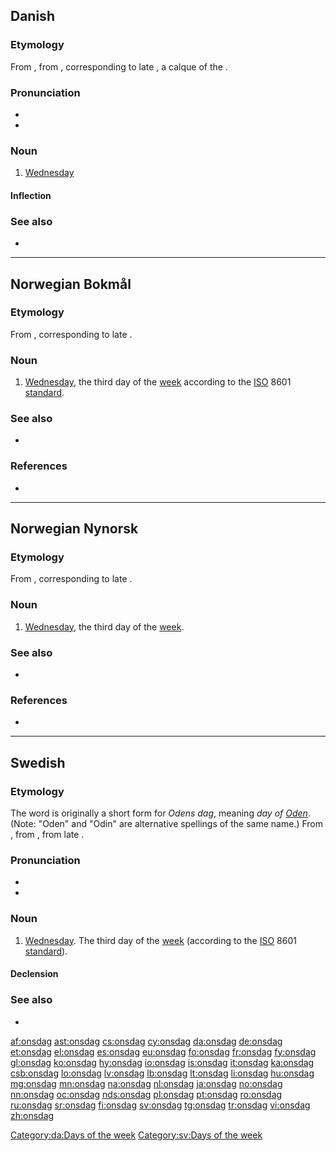 ==Danish==
{{wikipedia|lang=da}}

===Etymology===
From {{etyl|gmq-oda|da}} {{term|othænsdagh|lang=gmq-oda}}, from {{etyl|non|da}} {{term|óðinsdagr|lang=non}}, corresponding to late {{etyl|gem-pro|da}} {{m|gem-pro|*Wōdanas dagaz}}, a calque of the {{etyl|la|-}} {{term|dies Mercurii||Wednesday|lang=la}}.

===Pronunciation===
* {{IPA|/ɔnsda/|lang=da}}
* {{rhymes|a|lang=da}}

===Noun===
{{da-noun|en|e}}

# [[Wednesday]]

====Inflection====
{{da-noun-infl|en|e}}

===See also===
* {{list:days of the week/da}}

[[Category:da:Days of the week]]

----
==Norwegian Bokmål==
{{wikipedia|lang=no}}

===Etymology===
From {{etyl|non|nb}} {{term|óðinsdagr||Odin's day|lang=non}}, corresponding to late {{etyl|gem-pro|nb}} {{m|gem-pro|*Wōdanas dagaz}}.

===Noun===
{{nb-noun-m1}}

# [[Wednesday]], the third day of the [[week]] according to the [[ISO]] 8601 [[standard]].

===See also===
* {{list:days of the week/nb}}

===References===
* {{R:The Bokmål Dictionary}}

----

==Norwegian Nynorsk==
{{wikipedia|lang=nn}}

===Etymology===
From {{etyl|non|nn}} {{term|óðinsdagr||Odin's day|lang=non}}, corresponding to late {{etyl|gem-pro|non}} {{m|gem-pro|*Wōdanas dagaz}}.

===Noun===
{{nn-noun-m1}}

# [[Wednesday]], the third day of the [[week]].

===See also===
* {{list:days of the week/nn}}

===References===
* {{R:The Nynorsk Dictionary}}

----
==Swedish==

===Etymology===
The word is originally a short form for ''Odens dag'', meaning ''day of [[w:Odin|Oden]]''. (Note: "Oden" and "Odin" are alternative spellings of the same name.) From {{etyl|gmq-osw|sv}} {{term|lang=gmq-osw|oþinsdagher
}}, from {{etyl|non|sv}} {{term|óðinsdagr||Odin's day|lang=non}}, from late {{etyl|gem-pro|sv}} {{m|gem-pro|*Wōdanas dagaz}}.

===Pronunciation===
* {{IPA|/ˈʊnsdɑːɡ/|/ˈʊnsda/|lang=sv}}
* {{audio|Sv-onsdag.ogg|audio|lang=sv}}

===Noun===
{{sv-noun|c}}

# [[Wednesday]]. The third day of the [[week]] (according to the [[ISO]] 8601 [[standard]]).

====Declension====
{{sv-noun-reg-ar}}

===See also===
* {{list:days of the week/sv}}

[[Category:sv:Days of the week]]

[[af:onsdag]]
[[ast:onsdag]]
[[cs:onsdag]]
[[cy:onsdag]]
[[da:onsdag]]
[[de:onsdag]]
[[et:onsdag]]
[[el:onsdag]]
[[es:onsdag]]
[[eu:onsdag]]
[[fo:onsdag]]
[[fr:onsdag]]
[[fy:onsdag]]
[[gl:onsdag]]
[[ko:onsdag]]
[[hy:onsdag]]
[[io:onsdag]]
[[is:onsdag]]
[[it:onsdag]]
[[ka:onsdag]]
[[csb:onsdag]]
[[lo:onsdag]]
[[lv:onsdag]]
[[lb:onsdag]]
[[lt:onsdag]]
[[li:onsdag]]
[[hu:onsdag]]
[[mg:onsdag]]
[[mn:onsdag]]
[[na:onsdag]]
[[nl:onsdag]]
[[ja:onsdag]]
[[no:onsdag]]
[[nn:onsdag]]
[[oc:onsdag]]
[[nds:onsdag]]
[[pl:onsdag]]
[[pt:onsdag]]
[[ro:onsdag]]
[[ru:onsdag]]
[[sr:onsdag]]
[[fi:onsdag]]
[[sv:onsdag]]
[[tg:onsdag]]
[[tr:onsdag]]
[[vi:onsdag]]
[[zh:onsdag]]